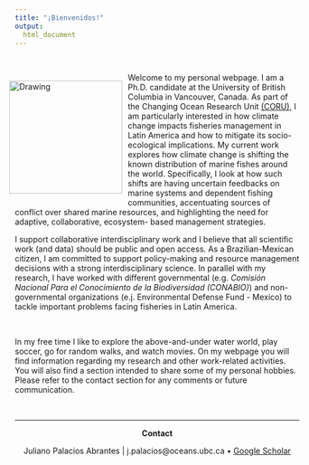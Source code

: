 ```yaml
---
title: "¡Bienvenidos!"
output:
  html_document
---
```


<!-- Global site tag (gtag.js) - Google Analytics -->
<script async src="https://www.googletagmanager.com/gtag/js?id=UA-105699898-4"></script>
<script>
  window.dataLayer = window.dataLayer || [];
  function gtag(){dataLayer.push(arguments);}
  gtag('js', new Date());

  gtag('config', 'UA-105699898-4');
</script>


<br>

<div style= "float:left;position: relative; right: 10px;">
<img src="../Images/Home/Me.jpg" alt="Drawing" style="width: 200px;"/>
</div>


Welcome to my personal webpage. I am a Ph.D. candidate at the University of British Columbia in Vancouver, Canada. As part of the Changing Ocean Research Unit [(CORU)](http://coru.oceans.ubc.ca/){target="_blank"}, I am particularly interested in how climate change impacts fisheries management in Latin America and how to mitigate its socio-ecological implications. My current work explores how climate change is shifting the known distribution of marine fishes around the world. Specifically, I look at how such shifts are having uncertain feedbacks on marine systems and dependent fishing communities, accentuating sources of conflict over shared marine resources, and highlighting the need for adaptive, collaborative, ecosystem- based management strategies.

I support collaborative interdisciplinary work and I believe that all scientific work (and data) should be public and open access. As a Brazilian-Mexican citizen, I am committed to support policy-making and resource management decisions with a strong interdisciplinary science. In parallel with my research, I have worked with different governmental (e.g. *Comisión Nacional Para el Conocimiento de la Biodiversidad (CONABIO)*) and non-governmental organizations (e.j. Environmental Defense Fund - Mexico) to tackle important problems facing fisheries in Latin America.

<br>

In my free time I like to explore the above-and-under water world, play soccer, go for random walks, and watch movies. On my webpage you will find information regarding my research and other work-related activities. You will also find a section intended to share some of my personal hobbies. Please refer to the contact section for any comments or future communication.

<br>
<hr>
<center>

**Contact**

Juliano Palacios Abrantes | j.palacios@oceans.ubc.ca • [Google Scholar](https://scholar.google.ca/citations?user=EZpBcjcAAAAJ&hl=en){target="_blank"}
<div id="google_translate_element"></div><script type="text/javascript">
function googleTranslateElementInit() {
  new google.translate.TranslateElement({pageLanguage: 'en', includedLanguages: 'es,pt'}, 'google_translate_element');
}
</script><script type="text/javascript" src="//translate.google.com/translate_a/element.js?cb=googleTranslateElementInit"></script>


<meta name="google-site-verification" content="a-gNWkz77aNh8H8s6f67IV1-OBWnJuxHRQWSVhyV7D0" />
